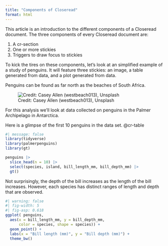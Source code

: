 ```yaml
---
title: "Components of Closeread"
format: html
---
```


This article is an introduction to the different components of a Closeread document. The three components of every Closeread document are:

1. A cr-section
2. One or more stickies
3. Triggers to draw focus to stickies

To kick the tires on these components, let's look at an simplified example of a study of penguins. It will feature three stickies: an image, a table generated from data, and a plot generated from data.

Penguins can be found as far north as the beaches of South Africa.

![Credit: Casey Allen (westbeach013), Unsplash](images/beach-penguins.jpg)

For this analysis we'll look at data collected on penguins in the Palmer Archipelago in Antarctica. 

Here is a glimpse of the first 10 penguins in the data set. @cr-table

```r
#| message: false
library(tidyverse)
library(palmerpenguins)
library(gt)

penguins |>
  slice_head(n = 10) |>
  select(species, island, bill_length_mm, bill_depth_mm) |>
  gt()
```

Not surprisingly, the depth of the bill increases as the length of the bill increases. However, each species has distinct ranges of length and depth that are observed.

```r
#| warning: false
#| fig-width: 5
#| fig-asp: 0.618
ggplot( penguins,
  aes(x = bill_length_mm, y = bill_depth_mm,
      color = species, shape = species)) +
  geom_point() +
  labs(x = "Bill length (mm)", y = "Bill depth (mm)") +
  theme_bw()
```
